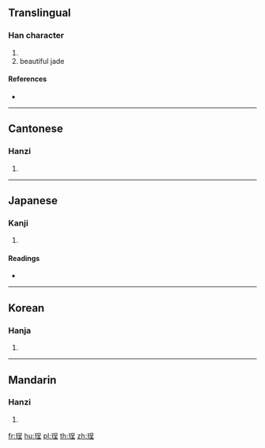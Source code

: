 {{character info/new}}
==Translingual==

===Han character===
{{Han char|rn=96|rad=玉|as=07|sn=11|four=16114|canj=MGRHG|ids=⿰𤣩呈}}

# {{defn|Han|sort=玉07}}
# beautiful jade

====References====
* {{Han ref|kx=0732.060|dkj=20988|dj=1143.070|hdz=21116.010|uh=73F5|ud=29685|bh=D66D|bd=54893}}

----

==Cantonese==

===Hanzi===
{{yue-hanzi|jyut=|y=ching4}}

# {{defn|lang=yue|sort=玉07}}

----

==Japanese==

===Kanji===
{{ja-kanji|grade=|rs=玉07}}

# {{defn|lang=ja|sort=玉07}}

====Readings====
* {{ja-readings|on=[[てい]] (tei), [[じょう]] (jō), [[ちょう]] (chō)|kun=}}

----

==Korean==

===Hanja===
{{ko-hanja|hangeul=정|eumhun=|rv=jeong|mr=chŏng|y=ceng}}

# {{defn|lang=ko|sort=玉07}}

----

==Mandarin==

===Hanzi===
{{cmn-hanzi|pin=[[chéng]] ([[cheng2]])|wg=ch'eng<sup>2</sup>}}

# {{defn|lang=cmn|sort=玉07}}

[[fr:珵]]
[[hu:珵]]
[[pl:珵]]
[[th:珵]]
[[zh:珵]]